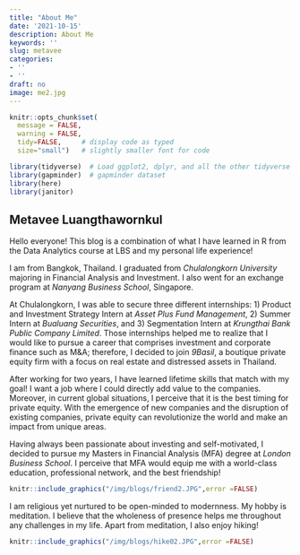 ```yaml
---
title: "About Me"
date: '2021-10-15'
description: About Me
keywords: ''
slug: metavee
categories:
- ''
- ''
draft: no
image: me2.jpg
---
```


```r
knitr::opts_chunk$set(
  message = FALSE, 
  warning = FALSE, 
  tidy=FALSE,     # display code as typed
  size="small")   # slightly smaller font for code
```


```r
library(tidyverse)  # Load ggplot2, dplyr, and all the other tidyverse packages
library(gapminder)  # gapminder dataset
library(here)
library(janitor)
```



## Metavee Luangthawornkul

Hello everyone! This blog is a combination of what I have learned in R from the Data Analytics course at LBS and my personal life experience!

I am from Bangkok, Thailand. I graduated from *Chulalongkorn University* majoring in Financial Analysis and Investment. I also went for an exchange program at *Nanyang Business School*, Singapore. 

At Chulalongkorn, I was able to secure three different internships: 1) Product and Investment Strategy Intern at *Asset Plus Fund Management*, 2) Summer Intern at *Bualuang Securities*, and 3) Segmentation Intern at *Krungthai Bank Public Company Limited*. Those internships helped me to realize that I would like to pursue a career that comprises investment and corporate finance such as M&A; therefore, I decided to join *9Basil*, a boutique private equity firm with a focus on real estate and distressed assets in Thailand.

After working for two years, I have learned lifetime skills that match with my goal! I want a job where I could directly add value to the companies. Moreover, in current global situations, I perceive that it is the best timing for private equity. With the emergence of new companies and the disruption of existing companies, private equity can revolutionize the world and make an impact from unique areas.

Having always been passionate about investing and self-motivated, I decided to pursue my Masters in Financial Analysis (MFA) degree at *London Business School*. I perceive that MFA would equip me with a world-class education, professional network, and the best friendship!

```r
knitr::include_graphics("/img/blogs/friend2.JPG",error =FALSE)
```

I am religious yet nurtured to be open-minded to modernness. My hobby is meditation. I believe that the wholeness of presence helps me throughout any challenges in my life. Apart from meditation, I also enjoy hiking!


```r
knitr::include_graphics("/img/blogs/hike02.JPG",error =FALSE)
```





